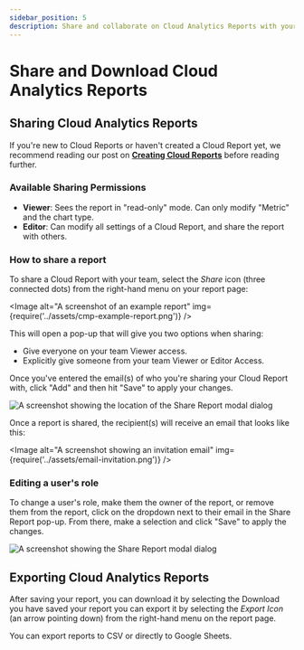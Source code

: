 ```yaml
---
sidebar_position: 5
description: Share and collaborate on Cloud Analytics Reports with your peers and team members.
---
```


# Share and Download Cloud Analytics Reports

## Sharing Cloud Analytics Reports

If you're new to Cloud Reports or haven't created a Cloud Report yet, we recommend reading our post on [**Creating Cloud Reports**](create-cloud-report/index.mdx) before reading further.

### Available Sharing Permissions

- **Viewer**: Sees the report in "read-only" mode. Can only modify "Metric" and the chart type.
- **Editor**: Can modify all settings of a Cloud Report, and share the report with others.

### How to share a report

To share a Cloud Report with your team, select the _Share_ icon (three connected dots) from the right-hand menu on your report page:


<Image
  alt="A screenshot of an example report"
  img={require('../assets/cmp-example-report.png')}
/>

This will open a pop-up that will give you two options when sharing:

- Give everyone on your team Viewer access.
- Explicitly give someone from your team Viewer or Editor Access.

Once you've entered the email(s) of who you're sharing your Cloud Report with, click "Add" and then hit "Save" to apply your changes.

![A screenshot showing the location of the Share Report modal dialog](../assets/cmp-share-report-demo.gif)

Once a report is shared, the recipient(s) will receive an email that looks like this:

<Image
  alt="A screenshot showing an invitation email"
  img={require('../assets/email-invitation.png')}
/>

### Editing a user's role

To change a user's role, make them the owner of the report, or remove them from the report, click on the dropdown next to their email in the Share Report pop-up. From there, make a selection and click "Save" to apply the changes.

![A screenshot showing the Share Report modal dialog](../assets/cmp-share-report-dialog.png)

## Exporting Cloud Analytics Reports

After saving your report, you can download it by selecting the Download you have saved your report you can export it by selecting the _Export Icon_ (an arrow pointing down) from the right-hand menu on the report page.

You can export reports to CSV or directly to Google Sheets.
